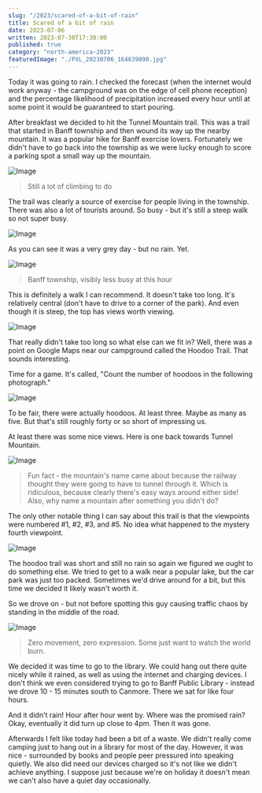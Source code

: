 ```yaml
---
slug: "/2023/scared-of-a-bit-of-rain"
title: Scared of a bit of rain
date: 2023-07-06
written: 2023-07-30T17:30:00
published: true
category: "north-america-2023"
featuredImage: "./PXL_20230706_164639890.jpg"
---
```


Today it was going to rain.  I checked the forecast (when the internet would work anyway - the campground was on the edge of cell phone reception) and the percentage likelihood of precipitation increased every hour until at some point it would be guaranteed to start pouring.

After breakfast we decided to hit the Tunnel Mountain trail.  This was a trail that started in Banff township and then wound its way up the nearby mountain.  It was a popular hike for Banff exercise lovers.  Fortunately we didn't have to go back into the township as we were lucky enough to score a parking spot a small way up the mountain.

![Image](PXL_20230706_162036069.jpg)

> Still a lot of climbing to do

The trail was clearly a source of exercise for people living in the township.  There was also a lot of tourists around.  So busy - but it's still a steep walk so not super busy.

![Image](PXL_20230706_164639890.jpg)

As you can see it was a very grey day - but no rain.  Yet.

![Image](PXL_20230706_163634054.jpg)

> Banff township, visibly less busy at this hour

This is definitely a walk I can recommend.  It doesn't take too long.  It's relatively central (don't have to drive to a corner of the park).  And even though it is steep, the top has views worth viewing.

![Image](PXL_20230706_164722927.jpg)

That really didn't take too long so what else can we fit in?  Well, there was a point on Google Maps near our campground called the Hoodoo Trail.  That sounds interesting.

Time for a game.  It's called, "Count the number of hoodoos in the following photograph."

![Image](PXL_20230706_172029825.jpg)

To be fair, there were actually hoodoos.  At least three.  Maybe as many as five.  But that's still roughly forty or so short of impressing us.

At least there was some nice views.  Here is one back towards Tunnel Mountain.

![Image](PXL_20230706_172251704.jpg)

> Fun fact - the mountain's name came about because the railway thought they were going to have to tunnel through it.  Which is ridiculous, because clearly there's easy ways around either side!  Also, why name a mountain after something you didn't do?

The only other notable thing I can say about this trail is that the viewpoints were numbered #1, #2, #3, and #5.  No idea what happened to the mystery fourth viewpoint.

![Image](PXL_20230706_172712432.jpg)

The hoodoo trail was short and still no rain so again we figured we ought to do something else.  We tried to get to a walk near a popular lake, but the car park was just too packed.  Sometimes we'd drive around for a bit, but this time we decided it likely wasn't worth it.

So we drove on - but not before spotting this guy causing traffic chaos by standing in the middle of the road.

![Image](PXL_20230706_175413152.jpg)

> Zero movement, zero expression.  Some just want to watch the world burn.

We decided it was time to go to the library.  We could hang out there quite nicely while it rained, as well as using the internet and charging devices.  I don't think we even considered trying to go to Banff Public Library - instead we drove 10 - 15 minutes south to Canmore.  There we sat for like four hours.

And it didn't rain!  Hour after hour went by.  Where was the promised rain?  Okay, eventually it did turn up close to 4pm.  Then it was gone.

Afterwards I felt like today had been a bit of a waste.  We didn't really come camping just to hang out in a library for most of the day.  However, it was nice - surrounded by books and people peer pressured into speaking quietly.  We also did need our devices charged so it's not like we didn't achieve anything.  I suppose just because we're on holiday it doesn't mean we can't also have a quiet day occasionally.